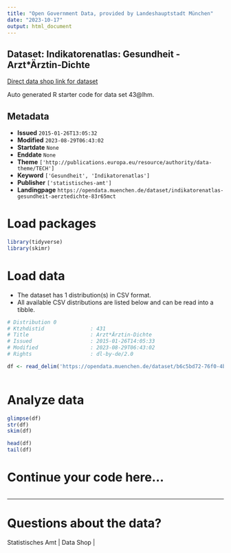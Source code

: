 ```yaml
---
title: "Open Government Data, provided by Landeshauptstadt München"
date: "2023-10-17"
output: html_document
---
```


## Dataset: Indikatorenatlas: Gesundheit - Arzt*Ärztin-Dichte

[Direct data shop link for dataset](https://opendata.muenchen.de/dataset/indikatorenatlas-gesundheit-aerztedichte-83r65mct)

Auto generated R starter code for data set 43@lhm.

## Metadata

- **Issued** `2015-01-26T13:05:32`
- **Modified** `2023-08-29T06:43:02`
- **Startdate** `None`
- **Enddate** `None`
- **Theme** `['http://publications.europa.eu/resource/authority/data-theme/TECH']`
- **Keyword** `['Gesundheit', 'Indikatorenatlas']`
- **Publisher** `['statistisches-amt']`
- **Landingpage** `https://opendata.muenchen.de/dataset/indikatorenatlas-gesundheit-aerztedichte-83r65mct`


# Load packages

```r

library(tidyverse)
library(skimr)

```

# Load data

-   The dataset has 1 distribution(s) in CSV format.
-   All available CSV distributions are listed below and can be read into a tibble.

```r

# Distribution 0
# Ktzhdistid               : 431
# Title                    : Arzt*Ärztin-Dichte
# Issued                   : 2015-01-26T14:05:33
# Modified                 : 2023-08-29T06:43:02
# Rights                   : dl-by-de/2.0

df <- read_delim('https://opendata.muenchen.de/dataset/b6c5bd72-76f0-4bb9-83b5-b56933818465/resource/734c005e-233b-4a2c-9ecc-3b789782ec2b/download/indikat_gesundheit_arzt_aerztin-dichte_280823.csv')



```

# Analyze data

```r

glimpse(df)
str(df)
skim(df)

head(df)
tail(df)

```

# Continue your code here...

```r

```

------------------------------------------------------------------------

# Questions about the data?

Statistisches Amt | Data Shop | 
